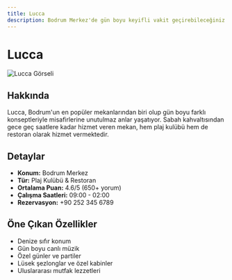 ```yaml
---
title: Lucca
description: Bodrum Merkez'de gün boyu keyifli vakit geçirebileceğiniz mekan
---
```


# Lucca

![Lucca Görseli](https://res.cloudinary.com/djzzikcey/image/upload/v1752956829/mg4wrnnmis4g1v4kn69j.jpg)

## Hakkında
Lucca, Bodrum'un en popüler mekanlarından biri olup gün boyu farklı konseptleriyle misafirlerine unutulmaz anlar yaşatıyor. Sabah kahvaltısından gece geç saatlere kadar hizmet veren mekan, hem plaj kulübü hem de restoran olarak hizmet vermektedir.

## Detaylar
- **Konum:** Bodrum Merkez
- **Tür:** Plaj Kulübü & Restoran
- **Ortalama Puan:** 4.6/5 (650+ yorum)
- **Çalışma Saatleri:** 09:00 - 02:00
- **Rezervasyon:** +90 252 345 6789

## Öne Çıkan Özellikler
- Denize sıfır konum
- Gün boyu canlı müzik
- Özel günler ve partiler
- Lüsek şezlonglar ve özel kabinler
- Uluslararası mutfak lezzetleri


